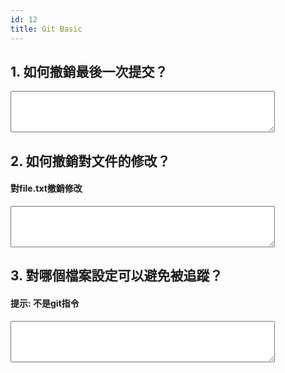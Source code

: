```yaml
---
id: 12
title: Git Basic
---
```



## 1. 如何撤銷最後一次提交？

<form id="1">
  <textarea name="answer1" rows="4" cols="50"></textarea>
</form>

## 2. 如何撤銷對文件的修改？
#### 對file.txt撤銷修改
<form id="2">
  <textarea name="answer1" rows="4" cols="50"></textarea>
</form>

## 3. 對哪個檔案設定可以避免被追蹤？
#### 提示: 不是git指令
<form id="3">
  <textarea name="answer1" rows="4" cols="50"></textarea>
</form>
